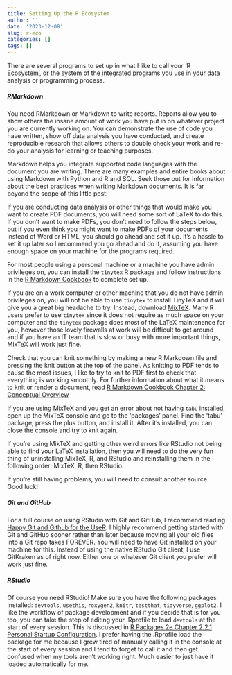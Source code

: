 ---
title: Setting Up the R Ecosystem
author: ''
date: '2023-12-08'
slug: r-eco
categories: []
tags: []
---

There are several programs to set up in what I like to call your 'R Ecosystem', or the system of the integrated programs you use in your data analysis or programming process. 

##### RMarkdown

You need RMarkdown or Markdown to write reports. Reports allow you to show others the insane amount of work you have put in on whatever project you are currently working on. You can demonstrate the use of code you have written, show off data analysis you have conducted, and create reproducible research that allows others to double check your work and re-do your analysis for learning or teaching purposes. 

Markdown helps you integrate supported code languages with the document you are writing. There are many examples and entire books about using Markdown with Python and R and SQL. Seek those out for information about the best practices when writing Markdown documents. It is far beyond the scope of this little post.

If you are conducting data analysis or other things that would make you want to create PDF documents, you will need some sort of LaTeX to do this. If you don't want to make PDFs, you don't need to follow the steps below, but if you even think you might want to make PDFs of your documents instead of Word or HTML, you should go ahead and set it up. It's a hassle to set it up later so I recommend you go ahead and do it, assuming you have enough space on your machine for the programs required.

For most people using a personal machine or a machine you have admin privileges on, you can install the `tinytex` R package and follow instructions in the [R Markdown Cookbook][RMarkdown Cookbook URL] to complete set up. 

If you are on a work computer or other machine that you do not have admin privileges on, you will not be able to use `tinytex` to install TinyTeX and it will give you a great big headache to try. Instead, download [MixTeX][mixtexURL]. Many R users prefer to use `tinytex` since it does not require as much space on your computer and the `tinytex` package does most of the LaTeX maintenence for you, however those lovely firewalls at work will be difficult to get around and if you have an IT team that is slow or busy with more important things, MixTeX will work just fine. 

Check that you can knit something by making a new R Markdown file and pressing the knit button at the top of the panel. As knitting to PDF tends to cause the most issues, I like to try to knit to PDF first to check that everything is working smoothly. For further information about what it means to knit or render a document, read [R Markdown Cookbook Chapter 2: Conceptual Overview][rmarkdowncookbookch2url]

If you are using MixTeX and you get an error about not having `tabu` installed, open up the MixTeX console and go to the 'packages' panel. Find the 'tabu' package, press the plus button, and install it. After it's installed, you can close the console and try to knit again. 

If you're using MikTeX and getting other weird errors like RStudio not being able to find your LaTeX installation, then you will need to do the very fun thing of uninstalling MixTeX, R, and RStudio and reinstalling them in the following order: MixTeX, R, then RStudio.

If you're still having problems, you will need to consult another source. Good luck!

##### Git and GitHub

For a full course on using RStudio with Git and GitHub, I recommend reading [Happy Git and Github for the UseR][HappyGitWithRURL]. I highly recommend getting started with Git and GitHub sooner rather than later because moving all your old files into a Git repo takes FOREVER. You will need to have Git installed on your machine for this. Instead of using the native RStudio Git client, I use GitKraken as of right now. Either one or whatever Git client you prefer will work just fine.

##### RStudio

Of course you need RStudio! Make sure you have the following packages installed: `devtools`, `usethis`, `roxygen2`, `knitr`, `testthat`, `tidyverse`, `ggplot2`. I like the workflow of package development and if you decide that is for you too, you can take the step of editing your .Rprofile to load `devtools` at the start of every session. This is discussed in [R Packages 2e Chapter 2.2.1 Personal Startup Configuration][RPackages2.2.1URL]. I prefer having the .Rprofile load the package for me because I grew tired of manually calling it in the console at the start of every session and I tend to forget to call it and then get confused when my tools aren't working right. Much easier to just have it loaded automatically for me.

[RMarkdown Cookbook URL]:https://bookdown.org/yihui/rmarkdown-cookbook/
[HappyGitWithRURL]:https://happygitwithr.com/
[RPackages2.2.1URL]:https://r-pkgs.org/setup.html#personal-startup-configuration
[mixtexURL]:https://miktex.org/
[rmarkdowncookbookch2url]:https://bookdown.org/yihui/rmarkdown-cookbook/conceptual-overview.html
